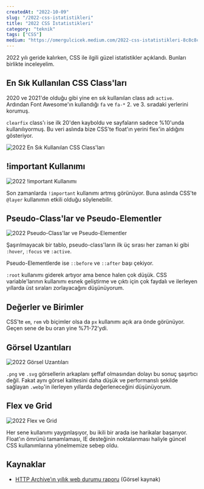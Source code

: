 ```yaml
---
createdAt: "2022-10-09"
slug: "/2022-css-istatistikleri"
title: "2022 CSS İstatistikleri"
category: "teknik"
tags: ["CSS"]
medium: "https://omergulcicek.medium.com/2022-css-istatistikleri-8c8c8c8c8c8c"
---
```


2022 yılı geride kalırken, CSS ile ilgili güzel istatistikler açıklandı. Bunları birlikte inceleyelim.

## En Sık Kullanılan CSS Class'ları

2020 ve 2021'de olduğu gibi yine en sık kullanılan class adı `active`. Ardından Font Awesome'ın kullandığı `fa` ve `fa-*` 2. ve 3. sıradaki yerlerini korumuş.

`clearfix` class'ı ise ilk 20'den kayboldu ve sayfaların sadece %10'unda kullanılıyormuş. Bu veri aslında bize CSS'te float'ın yerini flex'in aldığını gösteriyor.

![2022 En Sık Kullanılan CSS Class'ları](/blog/2022-10-09/en-populer-css-siniflari.png)

## !important Kullanımı

![2022 !important Kullanımı](/blog/2022-10-09/important-kullanimi.png)

Son zamanlarda `!important` kullanımı artmış görünüyor. Buna aslında CSS'te `@layer` kullanımın etkili olduğu söylenebilir.

## Pseudo-Class'lar ve Pseudo-Elementler

![2022 Pseudo-Class'lar ve Pseudo-Elementler](/blog/2022-10-09/pseudo-siniflar-ve-elementler.png)

Şaşırılmayacak bir tablo, pseudo-class'ların ilk üç sırası her zaman ki gibi `:hover`, `:focus` ve `:active`.

Pseudo-Elementlerde ise `::before` ve `::after` başı çekiyor.

`:root` kullanımı giderek artıyor ama bence halen çok düşük. CSS variable'larının kullanımı esnek geliştirme ve çıktı için çok faydalı ve ilerleyen yıllarda üst sıraları zorlayacağını düşünüyorum.

## Değerler ve Birimler

CSS'te `em`, `rem` vb biçimler olsa da `px` kullanımı açık ara önde görünüyor. Geçen sene de bu oran yine %71-72'ydi.

## Görsel Uzantıları

![2022 Görsel Uzantıları](/blog/2022-10-09/gorsel-uzantilari.png)

`.png` ve `.svg` görsellerin arkaplanı şeffaf olmasından dolayı bu sonuç şaşırtıcı değil. Fakat aynı görsel kalitesini daha düşük ve performanslı şekilde sağlayan `.webp`'in ilerleyen yıllarda değerleneceğini düşünüyorum.

## Flex ve Grid

![2022 Flex ve Grid](/blog/2022-10-09/flex-grid.png)

Her sene kullanımı yaygınlaşıyor, bu ikili bir arada ise harikalar başarıyor. Float'ın ömrünü tamamlaması, IE desteğinin noktalanması haliyle güncel CSS kullanımlarına yönelmemize sebep oldu.

## Kaynaklar

- <a href="https://almanac.httparchive.org/tr/2022/" target="_blank" rel="noreferrer noopener">HTTP Archive’ın yıllık web durumu raporu</a> (Görsel kaynak)
